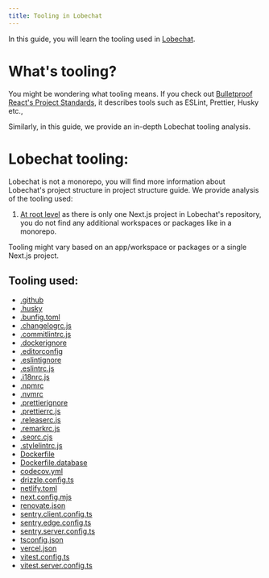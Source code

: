 ```yaml
---
title: Tooling in Lobechat
---
```


In this guide, you will learn the tooling used in [Lobechat](https://github.com/lobehub/lobe-chat).

# What's tooling?
You might be wondering what tooling means. If you check out [Bulletproof React's Project Standards](https://github.com/alan2207/bulletproof-react/blob/master/docs/project-standards.md),
it describes tools such as ESLint, Prettier, Husky etc.,

Similarly, in this guide, we provide an in-depth Lobechat tooling analysis.

# Lobechat tooling:

Lobechat is not a monorepo, you will find more information about Lobechat's project structure in project 
structure guide. We provide analysis of the tooling used:
1. [At root level](https://github.com/lobehub/lobe-chat) as there is only one Next.js project in Lobechat's repository,
you do not find  any additional workspaces or packages like in a monorepo. 

Tooling might vary based on an app/workspace or packages or a single Next.js project.

## Tooling used:
- [.github](https://github.com/lobehub/lobe-chat/tree/main/.github)
- [.husky](https://github.com/lobehub/lobe-chat/tree/main/.husky)
- [.bunfig.toml](https://github.com/lobehub/lobe-chat/blob/main/.bunfig.toml)
- [.changelogrc.js](https://github.com/lobehub/lobe-chat/blob/main/.changelogrc.js)
- [.commitlintrc.js](https://github.com/lobehub/lobe-chat/blob/main/.commitlintrc.js)
- [.dockerignore](https://github.com/lobehub/lobe-chat/blob/main/.dockerignore)
- [.editorconfig](https://github.com/lobehub/lobe-chat/blob/main/.editorconfig)
- [.eslintignore](https://github.com/lobehub/lobe-chat/blob/main/.eslintignore)
- [.eslintrc.js](https://github.com/lobehub/lobe-chat/blob/main/.eslintrc.js)
- [.i18nrc.js](https://github.com/lobehub/lobe-chat/blob/main/.i18nrc.js)
- [.npmrc](https://github.com/lobehub/lobe-chat/blob/main/.npmrc)
- [.nvmrc](https://github.com/lobehub/lobe-chat/blob/main/.nvmrc)
- [.prettierignore](https://github.com/lobehub/lobe-chat/blob/main/.prettierignore)
- [.prettierrc.js](https://github.com/lobehub/lobe-chat/blob/main/.prettierrc.js)
- [.releaserc.js](https://github.com/lobehub/lobe-chat/blob/main/.releaserc.js)
- [.remarkrc.js](https://github.com/lobehub/lobe-chat/blob/main/.remarkrc.js)
- [.seorc.cjs](https://github.com/lobehub/lobe-chat/blob/main/.seorc.cjs)
- [.stylelintrc.js](https://github.com/lobehub/lobe-chat/blob/main/.stylelintrc.js)
- [Dockerfile](https://github.com/lobehub/lobe-chat/blob/main/Dockerfile)
- [Dockerfile.database](https://github.com/lobehub/lobe-chat/blob/main/Dockerfile.database)
- [codecov.yml](https://github.com/lobehub/lobe-chat/blob/main/codecov.yml)
- [drizzle.config.ts](https://github.com/lobehub/lobe-chat/blob/main/drizzle.config.ts)
- [netlify.toml](https://github.com/lobehub/lobe-chat/blob/main/netlify.toml)
- [next.config.mjs](https://github.com/lobehub/lobe-chat/blob/main/next.config.mjs)
- [renovate.json](https://github.com/lobehub/lobe-chat/blob/main/renovate.json)
- [sentry.client.config.ts](https://github.com/lobehub/lobe-chat/blob/main/sentry.client.config.ts)
- [sentry.edge.config.ts](https://github.com/lobehub/lobe-chat/blob/main/sentry.edge.config.ts)
- [sentry.server.config.ts](https://github.com/lobehub/lobe-chat/blob/main/sentry.server.config.ts)
- [tsconfig.json](https://github.com/lobehub/lobe-chat/blob/main/tsconfig.json)
- [vercel.json](https://github.com/lobehub/lobe-chat/blob/main/vercel.json)
- [vitest.config.ts](https://github.com/lobehub/lobe-chat/blob/main/vitest.config.ts)
- [vitest.server.config.ts](https://github.com/lobehub/lobe-chat/blob/main/vitest.server.config.ts)